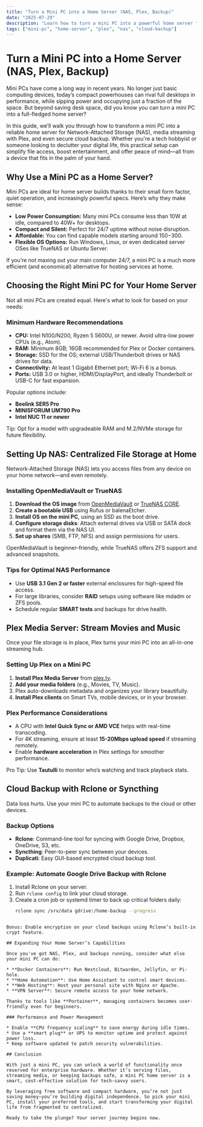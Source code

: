 ```yaml
---
title: "Turn a Mini PC into a Home Server (NAS, Plex, Backup)"
date: "2025-07-29"
description: "Learn how to turn a mini PC into a powerful home server for NAS, Plex, and cloud backup with practical steps, tips, and real-world applications."
tags: ["mini-pc", "home-server", "plex", "nas", "cloud-backup"]
---
```


# Turn a Mini PC into a Home Server (NAS, Plex, Backup)

Mini PCs have come a long way in recent years. No longer just basic computing devices, today’s compact powerhouses can rival full desktops in performance, while sipping power and occupying just a fraction of the space. But beyond saving desk space, did you know you can turn a mini PC into a full-fledged home server?

In this guide, we’ll walk you through how to transform a mini PC into a reliable home server for Network-Attached Storage (NAS), media streaming with Plex, and even secure cloud backup. Whether you're a tech hobbyist or someone looking to declutter your digital life, this practical setup can simplify file access, boost entertainment, and offer peace of mind—all from a device that fits in the palm of your hand.

## Why Use a Mini PC as a Home Server?

Mini PCs are ideal for home server builds thanks to their small form factor, quiet operation, and increasingly powerful specs. Here’s why they make sense:

- **Low Power Consumption:** Many mini PCs consume less than 10W at idle, compared to 40W+ for desktops.
- **Compact and Silent:** Perfect for 24/7 uptime without noise disruption.
- **Affordable:** You can find capable models starting around $150-$300.
- **Flexible OS Options:** Run Windows, Linux, or even dedicated server OSes like TrueNAS or Ubuntu Server.

If you’re not maxing out your main computer 24/7, a mini PC is a much more efficient (and economical) alternative for hosting services at home.

## Choosing the Right Mini PC for Your Home Server

Not all mini PCs are created equal. Here's what to look for based on your needs:

### Minimum Hardware Recommendations

- **CPU:** Intel N100/N200, Ryzen 5 5600U, or newer. Avoid ultra-low power CPUs (e.g., Atom).
- **RAM:** Minimum 8GB; 16GB recommended for Plex or Docker containers.
- **Storage:** SSD for the OS; external USB/Thunderbolt drives or NAS drives for data.
- **Connectivity:** At least 1 Gigabit Ethernet port; Wi-Fi 6 is a bonus.
- **Ports:** USB 3.0 or higher, HDMI/DisplayPort, and ideally Thunderbolt or USB-C for fast expansion.

Popular options include:
- **Beelink SER5 Pro**
- **MINISFORUM UM790 Pro**
- **Intel NUC 11 or newer**

Tip: Opt for a model with upgradeable RAM and M.2/NVMe storage for future flexibility.

## Setting Up NAS: Centralized File Storage at Home

Network-Attached Storage (NAS) lets you access files from any device on your home network—and even remotely.

### Installing OpenMediaVault or TrueNAS

1. **Download the OS image** from [OpenMediaVault](https://www.openmediavault.org/) or [TrueNAS CORE](https://www.truenas.com/).
2. **Create a bootable USB** using Rufus or balenaEtcher.
3. **Install OS on the mini PC**, using an SSD as the boot drive.
4. **Configure storage disks**: Attach external drives via USB or SATA dock and format them via the NAS UI.
5. **Set up shares** (SMB, FTP, NFS) and assign permissions for users.

OpenMediaVault is beginner-friendly, while TrueNAS offers ZFS support and advanced snapshots.

### Tips for Optimal NAS Performance

- Use **USB 3.1 Gen 2 or faster** external enclosures for high-speed file access.
- For large libraries, consider **RAID** setups using software like mdadm or ZFS pools.
- Schedule regular **SMART tests** and backups for drive health.

## Plex Media Server: Stream Movies and Music

Once your file storage is in place, Plex turns your mini PC into an all-in-one streaming hub.

### Setting Up Plex on a Mini PC

1. **Install Plex Media Server** from [plex.tv](https://www.plex.tv).
2. **Add your media folders** (e.g., Movies, TV, Music).
3. Plex auto-downloads metadata and organizes your library beautifully.
4. **Install Plex clients** on Smart TVs, mobile devices, or in your browser.

### Plex Performance Considerations

- A CPU with **Intel Quick Sync or AMD VCE** helps with real-time transcoding.
- For 4K streaming, ensure at least **15-20Mbps upload speed** if streaming remotely.
- Enable **hardware acceleration** in Plex settings for smoother performance.

Pro Tip: Use **Tautulli** to monitor who’s watching and track playback stats.

## Cloud Backup with Rclone or Syncthing

Data loss hurts. Use your mini PC to automate backups to the cloud or other devices.

### Backup Options

- **Rclone**: Command-line tool for syncing with Google Drive, Dropbox, OneDrive, S3, etc.
- **Syncthing**: Peer-to-peer sync between your devices.
- **Duplicati**: Easy GUI-based encrypted cloud backup tool.

### Example: Automate Google Drive Backup with Rclone

1. Install Rclone on your server.
2. Run `rclone config` to link your cloud storage.
3. Create a cron job or systemd timer to back up critical folders daily:
   ```bash
   rclone sync /srv/data gdrive:/home-backup --progress
````

Bonus: Enable encryption on your cloud backups using Rclone’s built-in crypt feature.

## Expanding Your Home Server’s Capabilities

Once you've got NAS, Plex, and backups running, consider what else your mini PC can do:

* **Docker Containers**: Run Nextcloud, Bitwarden, Jellyfin, or Pi-hole.
* **Home Automation**: Use Home Assistant to control smart devices.
* **Web Hosting**: Host your personal site with Nginx or Apache.
* **VPN Server**: Secure remote access to your home network.

Thanks to tools like **Portainer**, managing containers becomes user-friendly even for beginners.

### Performance and Power Management

* Enable **CPU frequency scaling** to save energy during idle times.
* Use a **smart plug** or UPS to monitor uptime and protect against power loss.
* Keep software updated to patch security vulnerabilities.

## Conclusion

With just a mini PC, you can unlock a world of functionality once reserved for enterprise hardware. Whether it’s serving files, streaming media, or keeping backups safe, a mini PC home server is a smart, cost-effective solution for tech-savvy users.

By leveraging free software and compact hardware, you’re not just saving money—you’re building digital independence. So pick your mini PC, install your preferred tools, and start transforming your digital life from fragmented to centralized.

Ready to take the plunge? Your server journey begins now.